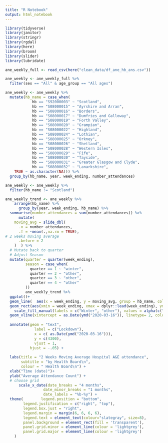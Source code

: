 ```yaml
---
title: "R Notebook"
output: html_notebook
---
```


```r
library(tidyverse)
library(janitor)
library(stringr)
library(rgdal)
library(here)
library(broom)
library(slider)
library(lubridate)
```

```r
ane_weekly_full <- read_csv(here("clean_data/df_ane_hb_ans.csv"))
```

```r
ane_weekly <- ane_weekly_full %>% 
  filter(sex == "All" & age_group == "All ages")
```

```r
ane_weekly <- ane_weekly %>% 
  mutate(hb_name = case_when(
	        hb == "S92000003" ~ "Scotland",
	        hb == "S08000015" ~ "Ayrshire and Arran",
	        hb == "S08000016" ~ "Borders",
	        hb == "S08000017" ~ "Dumfries and Galloway",
	        hb == "S08000019" ~ "Forth Valley",
	        hb == "S08000020" ~ "Grampian",
	        hb == "S08000022" ~ "Highland",
	        hb == "S08000024" ~ "Lothian",
	        hb == "S08000025" ~ "Orkney",
	        hb == "S08000026" ~ "Shetland",
	        hb == "S08000028" ~ "Western Isles",
	        hb == "S08000029" ~ "Fife",
	        hb == "S08000030" ~ "Tayside",
        	hb == "S08000031" ~ "Greater Glasgow and Clyde",
	        hb == "S08000032" ~ "Lanarkshire",
	TRUE ~ as.character(NA))) %>% 
  group_by(hb_name, year, week_ending, number_attendances) 
```

```r
ane_weekly <- ane_weekly %>% 
  filter(hb_name != "Scotland")
```

```r
ane_weekly_trend <- ane_weekly %>% 
    arrange(hb_name) %>% 
      group_by(year, week_ending, hb_name) %>% 
  summarise(number_attendances = sum(number_attendances)) %>%   
      mutate(
    moving_avg = slide_dbl(
      .x = number_attendances,
      .f = ~mean(.,na.rm = TRUE),
# 2 weeks moving average
      .before = 2
    )  ) %>% 
  # Mutate back to quarter
  # Adjust Season
  mutate(quarter = quarter(week_ending),
         season = case_when(
           quarter == 1 ~ "winter",
           quarter == 2 ~ "other",
           quarter == 3 ~ "other",
           quarter == 4 ~ "other"
         )) 
         ane_weekly_trend %>% 
  ggplot()+
  geom_line(  aes(x = week_ending, y = moving_avg, group = hb_name, colour = hb_name))+
  geom_rect(aes(xmin = week_ending, xmax = dplyr::lead(week_ending), ymin = -Inf, ymax = Inf, fill = factor(season == "winter")), alpha = .3, show.legend = TRUE) +
    scale_fill_manual(labels = c("Winter", "other"), values = alpha(c("transparent", "steelblue"), .1))+
  geom_vline(xintercept = as.Date(ymd("2020-03-16")), linetype= 2, color = "black", size=0.75)+
  
  annotate(geom = "text",
             label = c("Lockdown"),
             x = c( as.Date(ymd("2020-03-16"))),
             y = c(4300),
             vjust = 1,
           hjust = -.05) +
  
  labs(title = "2 Weeks Moving Average Hospital A&E attendance",
       subtitle = "by Health Board\n",
       colour = " Health Board\n") +
  xlab("Time (date)")+
  ylab("Average Attendance Count") +
  # choose grid
      scale_x_date(date_breaks = "4 months",
                 date_minor_breaks = "1 months",
                 date_labels = "%b-%y") +
  theme(        legend.position = "bottom",
        legend.justification = c("right", "top"),
        legend.box.just = "right",
        legend.margin = margin(6, 6, 6, 6),
        legend.text = element_text(colour="slategray", size=8),
        panel.background = element_rect(fill = 'transparent'),
        panel.grid.minor = element_line(colour = 'lightgrey'),
        panel.grid.major = element_line(colour = 'lightgrey')
    )
```